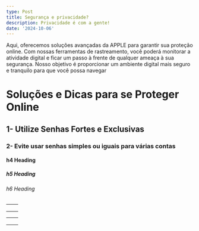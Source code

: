 ```yaml
---
type: Post
title: Segurança e privacidade?
description: Privacidade é com a gente!
date: '2024-10-06'
---
```

Aqui, oferecemos soluções avançadas da APPLE para garantir sua proteção online. Com nossas ferramentas de rastreamento, você poderá monitorar a atividade digital e ficar um passo à frente de qualquer ameaça à sua segurança. Nosso objetivo é proporcionar um ambiente digital mais seguro e tranquilo para que você possa navegar

# Soluções e Dicas para se Proteger Online

## 1- Utilize Senhas Fortes e Exclusivas

### 2- Evite usar senhas simples ou iguais para várias contas

#### h4 Heading

##### h5 Heading

###### h6 Heading

|   |   |
| - | - |
|   |   |
|   |   |
|   |   |

|    |    |
| -: | -: |
|    |    |
|    |    |
|    |    |

##

